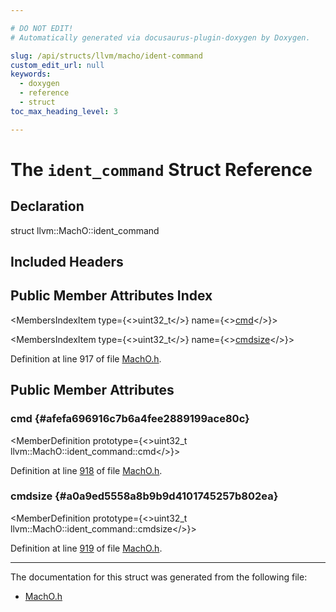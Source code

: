 ```yaml
---

# DO NOT EDIT!
# Automatically generated via docusaurus-plugin-doxygen by Doxygen.

slug: /api/structs/llvm/macho/ident-command
custom_edit_url: null
keywords:
  - doxygen
  - reference
  - struct
toc_max_heading_level: 3

---
```





# The `ident_command` Struct Reference

<DoxygenPage pluginConfig={pluginConfig}>



## Declaration

<CodeBlock>struct llvm::MachO::ident_command</CodeBlock>

## Included Headers

<IncludesList>
<IncludesListItem
  filePath="llvm/BinaryFormat/MachO.h"
  permalink="/docs/api/files/include/include/llvm/include/llvm/binaryformat/macho-h"
  isLocal="true" />
</IncludesList>

## Public Member Attributes Index

<MembersIndex>

<MembersIndexItem
  type={<>uint32&#95;t</>}
  name={<><a href="#afefa696916c7b6a4fee2889199ace80c">cmd</a></>}>
</MembersIndexItem>

<MembersIndexItem
  type={<>uint32&#95;t</>}
  name={<><a href="#a0a9ed5558a8b9b9d4101745257b802ea">cmdsize</a></>}>
</MembersIndexItem>

</MembersIndex>


Definition at line 917 of file <a href="/docs/api/files/include/include/llvm/include/llvm/binaryformat/macho-h">MachO.h</a>.

<SectionDefinition>

## Public Member Attributes

### cmd {#afefa696916c7b6a4fee2889199ace80c}

<MemberDefinition
  prototype={<>uint32&#95;t llvm::MachO::ident&#95;command::cmd</>}>

Definition at line <a href="/docs/api/files/include/include/llvm/include/llvm/binaryformat/macho-h/#l00918">918</a> of file <a href="/docs/api/files/include/include/llvm/include/llvm/binaryformat/macho-h">MachO.h</a>.
</MemberDefinition>

### cmdsize {#a0a9ed5558a8b9b9d4101745257b802ea}

<MemberDefinition
  prototype={<>uint32&#95;t llvm::MachO::ident&#95;command::cmdsize</>}>

Definition at line <a href="/docs/api/files/include/include/llvm/include/llvm/binaryformat/macho-h/#l00919">919</a> of file <a href="/docs/api/files/include/include/llvm/include/llvm/binaryformat/macho-h">MachO.h</a>.
</MemberDefinition>

</SectionDefinition>

<hr/>

The documentation for this struct was generated from the following file:

<ul>
<li><a href="/docs/api/files/include/include/llvm/include/llvm/binaryformat/macho-h">MachO.h</a></li>
</ul>

</DoxygenPage>

